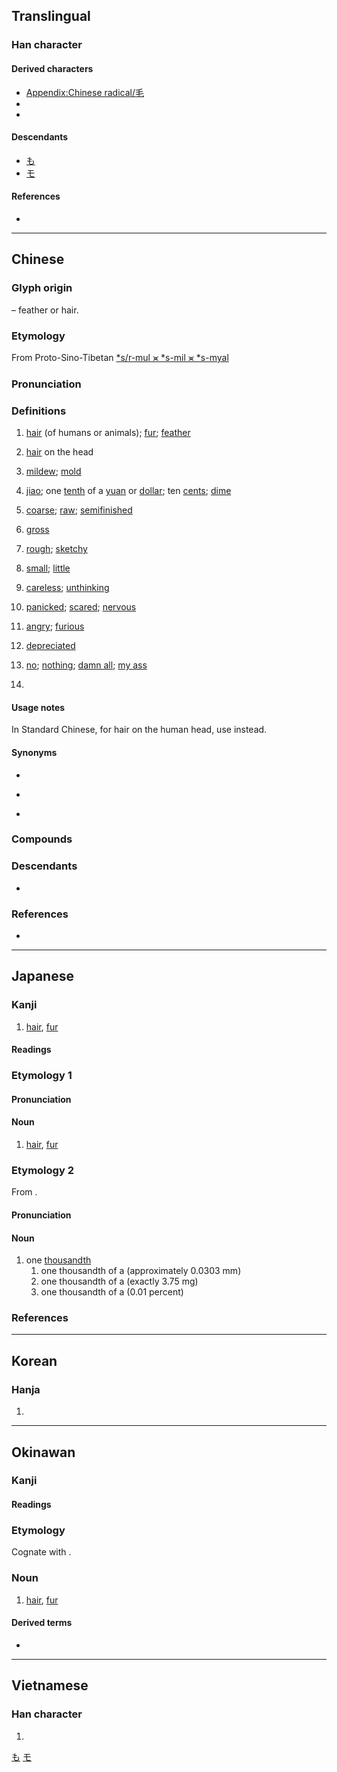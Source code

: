 {{character info}}
{{character info|⽑}}
==Translingual==
{{stroke order|strokes=4}}
{{stroke order|type=animate}}

===Han character===
{{Han char|rn=82|rad=毛|as=00|sn=4|four=20714|canj=HQU}}

====Derived characters====
* [[Appendix:Chinese radical/毛]]
* {{l|mul|[[𠇔]], [[㕰]], [[㘪]], [[㚪]], [[𡥊]], [[𫷀]], [[𢗳]], [[㧌]], [[𣲭]], [[𤝄]], [[𨑺]], [[𪰌]], [[枆]], [[𣥡]], [[𭴎]], [[牦]], [[𭸶]], [[𦙤]], [[𮁠]], [[瓱]], [[㿞]], [[眊]], [[𥐽]], [[秏]], [[竓]], [[粍]], [[䋃]]([[𫄜]]), [[耗]], [[𬚱]], [[蚝]], [[𧠑]], [[𮗥]], [[䚽]]([[𬣜]]), [[𨈥]], [[軞]]([[𬨁]]), [[酕]], [[𨱞]], [[兞]], [[𩉪]], [[䫽]], [[𬲎]], [[𩠔]], [[䭷]], [[𩫁]], [[𩲊]], [[魹]], [[𩿘]], [[𪉚]], [[𪎷]], [[䶰]]}}
* {{l|mul|[[覒]], [[𩿂]], [[𤆬]], [[𥄥]], [[𨖧]], [[宒]], [[芼]], [[𦒷]], [[𬔆]], [[笔]], [[耄]], [[雮]], [[靟]], [[𤦖]], [[𥇾]], [[髦]], [[𨪅]], [[旄]], [[尾]], [[麾]], [[閐]]([[𨸃]]), [[𧘝]]}}

====Descendants====
* [[も]]
* [[モ]]

====References====
* {{Han ref|kx=0591.220|dkj=16772|dj=0983.260|hdz=31994.010|uh=6BDB|ud=27611|bh=A4F2|bd=42226}}

[[Category:Han characters from which hiragana were derived|も]]
[[Category:Han characters from which katakana were derived|モ]]

----

==Chinese==
{{zh-forms}}

===Glyph origin===
{{Han etyl}}
{{liushu|p}} – feather or hair.

===Etymology===
From Proto-Sino-Tibetan [[ *s/r-mul ⪤ *s-mil ⪤ *s-myal]]

===Pronunciation===
{{zh-pron
|m=máo
|ma=y
|m-s=mao2
|dg=мо1
|c=mou4,mou4-1
|ca=LL-Q9186-Justinrleung-毛.wav
|c_note=mou4-1 - “hair; mold”
|c-t=
|g=mau4/mau1
|h=pfs=mô;gd=mau1
|j=mau2/mau1
|mb=mâu
|md=mò̤
|mn=xm,qz,jj,zp,tp,kh,tn,tc,hc,lk,sx,km,mg:mn̂g/ml,tn,yl:mo͘/ml:mâu/ml,jj,tw:mô͘
|mn_note=mn̂g, mo͘, mâu - vernacular; mô͘ - literary (including surname)
|mn-t=mo5/mao5
|mn-t_note=mo5 - vernacular; mao5 - literary
|w=3mau
|x=mau2
|mc=y
|oc=y
|cat=n,cls,a,v,pn
}}

===Definitions===
{{zh-hanzi}}

# [[hair]] (of humans or animals); [[fur]]; [[feather]] {{zh-mw|m:根|c:條}}
#: {{zh-x|雞毛|chicken '''feather'''|C}}
# {{lb|zh|dialectal}} [[hair]] on the head
# [[mildew]]; [[mold]]
# {{lb|zh|colloquial}} [[jiao]]; one [[tenth]] of a [[yuan]] or [[dollar]]; ten [[cent]]s; [[dime]]
#: {{zh-x|一 毛 錢|a '''jiao''' / ten cents}}
#: {{zh-x|三 塊 兩 毛|three yuan and two '''jiao''' / three dollars and twenty cents}}
#: {{zh-x|五毛黨|wumao}}
# [[coarse]]; [[raw]]; [[semifinished]]
#: {{zh-x|毛茶|'''raw''' tea}}
# [[gross]]
#: {{zh-x|毛利|gross profit}}
#: {{zh-x|毛重|gross weight}}
# [[rough]]; [[sketchy]]
#: {{zh-x|毛估|to make a rough estimate}}
# [[small]]; [[little]]
#: {{zh-x|毛毛雨|drizzle}}
#: {{zh-x|毛孩子{zi}|mere child}}
# [[careless]]; [[unthinking]]
#: {{zh-x|毛手毛腳|to be careless}}
# [[panicked]]; [[scared]]; [[nervous]]
#: {{zh-x|把 我 嚇 毛 了|to have scared me}}
# [[angry]]; [[furious]]
# {{lb|zh|of currency}} [[depreciated]]
# {{lb|zh|mainland|colloquial|or|slang}} [[no]]; [[nothing]]; [[damn all]]; [[my ass]]
#: {{zh-x|有 毛 用|be '''not''' effective or useful, to be of '''damn-all''' use}}
#: {{zh-x|管 毛 用|be '''not''' effective or useful, to be of '''damn-all''' use}}
# {{surname|zh}}
#: {{zh-x|^毛 ^澤-東|{{w|Mao Zedong|'''Mao''' Zedong}}}}

====Usage notes====
In Standard Chinese, for hair on the human head, use {{zh-l|頭髮}} instead.

====Synonyms====
* {{s|hair on the head}}
{{zh-dial|頭髮}}
* {{s|jiao}}
{{zh-dial|角}}
* {{s|to depreciate}} {{zh-l|貶值}}

===Compounds===
{{zh-der|毛蟲|屬毛離裡|刺毛|小毛頭|吹毛求疵|愛毛反裘|倒捽毛兒|吹毛索疵|九牛一毛|一毛|吹毛求瑕|吹毛取瑕|不毛之地|吊毛|兔毛大伯|二道毛子|兔毛|寬皮毛|兔角龜毛|屌毛|山毛櫸|小毛|二毛|尾毛|剛毛|伐毛洗髓|二毛子|大毛|命輕鴻毛|小毛賊|不毛|寒毛|太山鴻毛|多如牛毛|土毛|一毛錢|愛惜羽毛|千里鵝毛|吹毛|出毛病|一毛不拔|寒毛直豎|吹毛毛|奶毛|冠毛|九牛毛|毛心|毛茸茸|毛裝本|毛衫|挽眉毛|毛竹|班毛|毛頭|毛髮俱豎|歹鬥毛|毛寶放龜|毛舉細務|毛頭紙|皮毛|眉毛|氈毛|毛囊蟲|搖鵝毛扇|毛舉|毛線|毛賊|披毛犀|毛驢|毛筍|毛象|氄毛|扁毛畜生|毛氈苔|旋毛蟲|毛舉細事|毛桃|毛裡拖氈|毛渠|毛穎|毛子|毛蝨|毛窩子|毛雨|毛廁|涼爽羊毛|毛手毛腳|毛譜|毛茶|毛詩|毛施淑姿|拿毛|毛了|料毛|毛毛|毛崽子|毛腳媳婦|毛公鼎|撈毛的|毛蒂青皮|毛紡|毛騰廝火|毛團|毛孩子|狗毛|拂毛羽|毛羽|汗毛|毛樣|挑毛揀刺|燕毛|毛栗子|毛蚶|毛了手腳|毛毛毛|毛兔子|旃毛|毛丫頭|毛太紙|毛藍|毛布|毛髮皆豎|毛毛騰騰|毛舉縷析|毛細現象|毛利人|毛錢|毛髮聳然|毛髮之功|毛毯|毛囊炎|溫毛|毛繩|毛豆|牛毛|毛皮|眼扎毛|毛腳女婿|毛序|毛烘烘|毛毛雨|毛氈|毛子人|毛躁|毛團把戲|毛蟹|毛遂自薦|毛腳雞|毛骨竦然|睫毛|毛咕|眾毛攢裘|毛利|眼睫毛|毛刺|毛襪|死輕鴻毛|毛豬|毛窩|毛茸|撏毛搗鬢|毛坑|毛孔|白毛風|發毛|毛燕|略知皮毛|毛髮森豎|毛窩鞋|生毛帶角|毛毛匠|潑毛神|毛人|牛之一毛|毛骨聳然|狼毛筆|毛群|毛囊|毛所得|燎毛|毛刻本|毛骨悚然|毛草|毛頭星|火燒眉毛|毛地黃|殖毛劑|毛玻璃|毛細管|毛病|烏毛蕨|毛紙|毛重|毛線衣|泰山鴻毛|毛髮|毛衣|毛毛的|毛南族|毛額|氈上拖毛|毳毛|毫毛|毛髮倒豎|毛骨森然|毛食|毛邊紙|毛裝|毛蝦|毛蜞|挑毛病|毛舉細故|毛腳毛手|毛義捧檄|毛織物|毛織品|毛細管水|毛筆|毛瑟槍|毛物|毛毛蟲|毛板|毛巾被|毛巾|毛尖茶|毛子話|毛坯|毛司|毛包|打毛線|毛髮悚然|松毛|毛腰|毛糙|棕毛|毛薑|松毛蟲|毛筆字|毛開骨悚|毛骨森竦|毛犀|毛血|毛片|毫毛不犯|毛料|毛錐子|毛細血管|潑毛團|髯毛|自惜羽毛|飲血茹毛|茶毛蟲|食毛踐土|管城毛穎|羊毛|羽毛衣|雞毛打帚|麟角鳳毛|老毛|鑒毛辨色|翻毛兒|腸絨毛|鳳毛濟美|纖毛運動|鞭毛|雞毛文書|老毛病|鴻毛泰山|羽毛未豐|蛓毛蟲|羽毛|顛毛|腋毛|騏驥一毛|謹毛失貌|紅毛|雞毛蒜皮|纖毛|輕於鴻毛|鱗毛|老毛子|見驥一毛|膽邊生毛|罵毛延壽|細毛藻|龜毛兔角|豎人毛髮|豎毛|紅毛番|翎毛|茹毛飲血|絨毛|黃毛團兒|黃毛丫頭|鷹爪毛兒|長毛|鵝毛被|鵝毛扇|鳳毛麟角|飛毛腿|胎毛|纖毛蟲|雞毛撢子|體毛|羊毛疔|繭絲牛毛|鞭毛藻|腹背之毛|豎毛筋|雞毛帚|紅毛城|鞭毛蟲|陰毛|鷹擊毛摯|長毛絨|羊毛脂|觸毛|羊毛猴|重眉毛|羽毛球|茸毛|鴻毛|西寧毛|脫毛|褪毛|長毛象|輕如鴻毛|野毛扁豆|鵝毛雪|鳳毛|雞毛店|血毛|細毛|鵝毛|鬢毛|草雞毛|翎毛畫|毛里塔尼亞|無毛|毛家港|毛市|毛蛋|毛嘴|毛尖|綿毛|毛里求斯|五毛|腳毛|腿毛|白毛|龜毛|鬃毛}}

===Descendants===
* {{desc|bor=1|en|Mao}}

===References===
* {{R:yue:Hanzi}}

{{zh-cat|Beginning|Elementary}}

----

==Japanese==

===Kanji===
{{ja-kanji|grade=2|rs=毛00}}

# [[hair]], [[fur]]

====Readings====
{{ja-readings
|goon=もう<まう
|kanon=ぼう<ばう
|kun=け-
}}

===Etymology 1===
{{ja-kanjitab|け|yomi=k}}

====Pronunciation====
{{ja-pron|yomi=k|け|acc=0|acc_ref=DJR,NHK}}

====Noun====
{{ja-noun|け}}

# [[hair]], [[fur]]

===Etymology 2===
{{ja-kanjitab|もう|yomi=o}}
From {{bor|ja|ltc|-|sort=もう}} {{m|zh|毛|tr=maw}}.

====Pronunciation====
{{ja-pron|yomi=goon|もう|acc=1|acc_ref=DJR,NHK}}

====Noun====
{{ja-noun|もう}}

# one [[thousandth]]
## one thousandth of a {{m|ja|寸|tr=sun}} (approximately 0.0303 mm)
## one thousandth of a {{m|ja|匁|tr=monme}} (exactly 3.75 mg)
## one thousandth of a {{m|ja|割|tr=wari}} (0.01 percent)

===References===
<references/>

{{C|ja|Anatomy|Fibers|Hair|sort=け}}

----

==Korean==

===Hanja===
{{ko-hanja|터럭|모}}

# {{hanja form of|모|[[hair]]}}

----

==Okinawan==

===Kanji===
{{ryu-kanji}}

====Readings====
{{ryu-readings
|kun=きー-
}}

===Etymology===
Cognate with {{cog|ja|毛|tr=ke}}.

===Noun===
{{head|ryu|noun|hiragana|きー|romaji|kī|sort=きい}}

# [[hair]], [[fur]]

====Derived terms====
{{der-top|Derived terms}}
* {{l|ryu|眉毛|tr=まゆぎ, mayugi|t=[[eyebrow]]}}
{{der-bottom}}

{{C|ryu|Anatomy|Fibers|Hair|sort=きい}}

----

==Vietnamese==

===Han character===
{{vi-readings|reading=mao, mau, mào|rs=毛00}}

# {{rfdef|vi|sort=毛00}}

[[Category:CJKV radicals| ]]